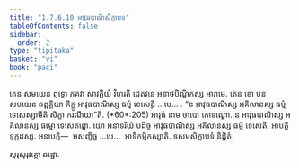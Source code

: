 ```yaml
---
title: "1.7.6.10 អាវុធបាណិសិក្ខាបទ"
tableOfContents: false
sidebar:
  order: 2
type: "tipitaka"
basket: "vi"
book: "paci"
---
```



<DynamicBreadcrumb />

<Division number="637" book="paci">

<Paragraph number="1996" book="paci">
តេន សមយេន ពុទ្ធោ ភគវា សាវត្ថិយំ វិហរតិ ជេតវនេ អនាថបិណ្ឌិកស្ស អារាមេ. តេន ខោ បន សមយេន ឆព្ពគ្គិយា ភិក្ខូ អាវុធបាណិស្ស ធម្មំ ទេសេន្តិ …បេ… .
</Paragraph>

<Paragraph number="1997" book="paci">
<Emphasis>“ន អាវុធបាណិស្ស អគិលានស្ស ធម្មំ ទេសេស្សាមីតិ សិក្ខា ករណីយា”</Emphasis>តិ. (*60*:<Emphasis>205</Emphasis>)
</Paragraph>

<Paragraph number="1998" book="paci">
<Emphasis>អាវុធំ</Emphasis> នាម ចាបោ កោទណ្ឌោ.
</Paragraph>

<Paragraph number="1999" book="paci">
ន អាវុធបាណិស្ស អគិលានស្ស ធម្មោ ទេសេតព្ពោ. យោ អនាទរិយំ បដិច្ច អាវុធបាណិស្ស អគិលានស្ស ធម្មំ ទេសេតិ, អាបត្តិ ទុក្កដស្ស.
</Paragraph>

<Paragraph number="2000" book="paci">
អនាបត្តិ—  អសញ្ចិច្ច …បេ…  អាទិកម្មិកស្សាតិ.

</Paragraph>
</Division>

<Paragraph number="2001" type="center" book="paci">
ទសមសិក្ខាបទំ និដ្ឋិតំ.

  
សុរុសុរុវគ្គោ ឆដ្ឋោ.
</Paragraph>